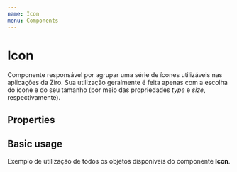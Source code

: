 ```yaml
---
name: Icon
menu: Components
---
```



# Icon
Componente responsável por agrupar uma série de ícones utilizáveis nas aplicações da Ziro. Sua utilização geralmente é feita apenas com a escolha do ícone e do seu tamanho (por meio das propriedades *type* e *size*, respectivamente).

## Properties

<Props of={Icon} />

## Basic usage
Exemplo de utilização de todos os objetos disponíveis do componente **Icon**.

<Playground>
    <div style={{...containerWithPadding, ...grid}}>
		<Icon type='ziro' size={24} />
		<Icon type='amex' size={24} />
		<Icon type='visa' size={24} />
		<Icon type='mastercard' size={24} />
		<Icon type='elo' size={24} />
		<Icon type='hiper' size={24} />
		<Icon type='success' />
		<Icon type='alert' />
		<Icon type='warning' />
		<Icon type='pen' />
		<Icon type='close' />
		<Icon type='menu' />
		<Icon type='truck' />
		<Icon type='card' />
		<Icon type='user' />
		<Icon type='logout' />
		<Icon type='shopping' />
		<Icon type='back' />
		<Icon type='cnpj' />
		<Icon type='whats' size={24} />
		<Icon type='lock' />
		<Icon type='email' />
		<Icon type='calendar' />
		<Icon type='id' />
		<Icon type='location' />
		<Icon type='facebook' size={24} />
		<Icon type='instagram' size={24} />
		<Icon type='money' size={24} />
		<Icon type='gear' size={24} />
		<Icon type='present' size={24} />
		<Icon type='trending' size={24} />
	</div>
</Playground>